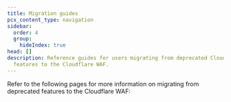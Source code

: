 ```yaml
---
title: Migration guides
pcx_content_type: navigation
sidebar:
  order: 4
  group:
    hideIndex: true
head: []
description: Reference guides for users migrating from deprecated Cloudflare
  features to the Cloudflare WAF.
---
```



Refer to the following pages for more information on migrating from deprecated features to the Cloudflare WAF:

<DirectoryListing />
